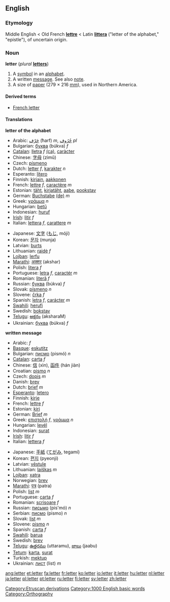 ==English==

{{rank|alone|body|point|346|letter|become|became|second}}

===Etymology===
Middle English < Old French '''[[lettre]]''' < Latin '''[[littera]]''' ("letter of the alphabet," "epistle"), of uncertain origin.

===Noun===
'''letter'''  (''plural'' '''[[letters]]''')
# A [[symbol]] in an [[alphabet]].
# A written [[message]]. See also [[note]].
# A size of [[paper]] (279 × 216 [[millimetre|mm]]), used in Northern America.

====Derived terms====
*[[French letter]]

====Translations====
'''letter of the alphabet'''
{{top}}
*Arabic: [[حرف|حَرْف]] (ħarf) ''m'', [[حروف|حُرُوف]] {{IPAchar|(ħurúːf)}} ''pl''
*Bulgarian: [[буква]] (búkva) ''f''
*[[Catalan]]: [[lletra]] ''f'' [[:ca:lletra|(ca)]], [[caràcter]]
*Chinese: [[字母]] (zìmǔ)
*Czech: [[písmeno]] {{n}}
*Dutch: [[letter#Dutch|letter]] ''f'', [[karakter]] ''n''
*Esperanto: [[litero]]
*Finnish: [[kirjain]], [[aakkonen]]
*French: [[lettre]] ''f'', [[caractère]] ''m''
*Estonian: [[täht]], [[kirjatäht]], [[aabe]], [[pookstav]]
*German: [[Buchstabe]] [[:de:Buchstabe|(de)]] ''m''
*Greek: [[γράμμα]] {{IPAchar|[ˈɣrama]}} ''n''
*Hungarian: [[betű]]
*Indonesian: [[huruf]]
*[[Irish]]: [[litir]] ''f''
*Italian: [[lettera]] ''f'', [[carattere]] ''m''
{{mid}}
*Japanese: [[文字]] ([[もじ]], móji)
*Korean: [[문자]] (munja)
*Latvian: [[burts]] {{m}}
*Lithuanian: [[raidė]] ''f''
*[[Lojban]]: [[lerfu]]
*[[Marathi]]: [[अक्शर]] (akshar)
*Polish: [[litera]] ''f''
*Portuguese: [[letra]] ''f'', [[caractér]] ''m''
*Romanian: [[literă]] ''f''
*Russian: [[буква]] (búkva) ''f''
*Slovak: [[písmeno]] ''n''
*Slovene: [[črka]] ''f''
*Spanish: [[letra]] ''f'', [[carácter]] ''m''
*[[Swahili]]: [[herufi]]
*Swedish: [[bokstav]]
*[[Telugu]]: [[అక్షరం]] (aksharaM)
*Ukrainian: [[буква]] (búkva) ''f''
{{bottom}}

'''written message'''
{{top}}
*Arabic: {{ARchar|[[رسالة|رِسَالَة]]}} {{IPAchar|(risáːla)}} ''f''
*[[Basque]]: [[eskutitz]]
*Bulgarian: [[писмо]] (pismó) ''n''
*[[Catalan]]: [[carta]] ''f''
*Chinese: [[信]] (xìn), [[函件]] (hán jiàn)
*Croatian: [[pismo]] ''n''
*Czech: [[dopis]] ''m''
*Danish: [[brev]]
*Dutch: [[brief]] ''m''
*[[Esperanto]]: [[letero]]
*Finnish: [[kirje]]
*French: [[lettre]] ''f''
*Estonian: [[kiri]]
*German: [[Brief]] ''m''
*Greek: [[επιστολή]] {{IPAchar|[e̞ˌpisto̞ˈli]}} ''f'', [[γράμμα]] {{IPAchar|[ˈɣrama]}} ''n''
*Hungarian: [[levél]]
*Indonesian: [[surat]]
*[[Irish]]: [[litir]] ''f''
*Italian: [[lettera]] ''f''
{{mid}}
*Japanese: [[手紙]] ([[てがみ]], tegamí)
*Korean: [[편지]] (pyeonji)
*Latvian: [[vēstule]] {{f}}
*Lithuanian: [[laiškas]] ''m''
*[[Lojban]]: [[xatra]]
*Norwegian: [[brev]]
*[[Marathi]]: [[पत्र]] (patra)
*Polish: [[list]] ''m''
*Portuguese: [[carta]] ''f''
*Romanian: [[scrisoare]] ''f''
*Russian: [[письмо]] (pis'mó) ''n''
*Serbian: [[писмо]] (pismo) ''n''
*Slovak: [[list]] ''m''
*Slovene: [[pismo]] ''n''
*Spanish: [[carta]] ''f''
*[[Swahili]]: [[barua]]
*Swedish: [[brev]]
*[[Telugu]]: [[ఉత్తరము]] (uttaramu), [[జాబు]] (jaabu) 
*[[Tetum]]: [[karta]], [[surat]] 
*Turkish: [[mektup]]
*Ukrainian: [[лист]] (list) ''m''
{{bottom}}

[[Category:Etruscan derivations]]
[[Category:1000 English basic words]]
[[Category:Orthography]]

[[ang:letter]]
[[et:letter]]
[[fa:letter]]
[[fr:letter]]
[[ko:letter]]
[[io:letter]]
[[it:letter]]
[[hu:letter]]
[[nl:letter]]
[[ja:letter]]
[[pl:letter]]
[[pt:letter]]
[[ru:letter]]
[[fi:letter]]
[[sv:letter]]
[[zh:letter]]